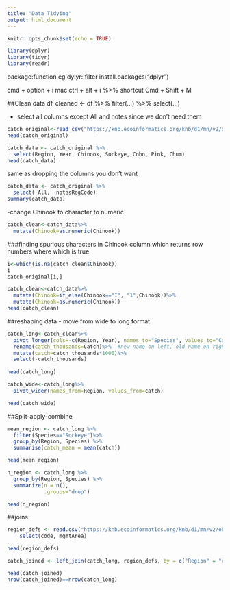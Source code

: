 ```yaml
---
title: "Data Tidying"
output: html_document
---
```


```r
knitr::opts_chunk$set(echo = TRUE)
```

```r
library(dplyr)
library(tidyr)
library(readr)
```
package:function eg dylyr::filter
install.packages("dplyr")

cmd + option + i mac
ctrl + alt + i
%>% shortcut Cmd + Shift + M


##Clean data
df_cleaned <- df %>% 
              filter(...) %>%
              select(...)

- select all columns except All and notes since we don't need them
```r
catch_original<-read_csv("https://knb.ecoinformatics.org/knb/d1/mn/v2/object/df35b.302.1")
head(catch_original)

```
```r
catch_data <- catch_original %>% 
  select(Region, Year, Chinook, Sockeye, Coho, Pink, Chum)
head(catch_data)
```

same as dropping the columns you don't want
```r
catch_data <- catch_original %>% 
  select(-All, -notesRegCode)
summary(catch_data)
```
-change Chinook to character to numeric
```r
catch_clean<-catch_data%>%
  mutate(Chinook=as.numeric(Chinook))
```
###finding spurious characters in Chinook column
which returns row numbers where which is true
```r
i<-which(is.na(catch_clean$Chinook))
i
catch_original[i,]
```
```r
catch_clean<-catch_data%>%
  mutate(Chinook=if_else(Chinook=="I", "1",Chinook))%>%
  mutate(Chinook=as.numeric(Chinook))
head(catch_clean)
```
##reshaping data
- move from wide to long format
```r
catch_long<-catch_clean%>%
  pivot_longer(cols=-c(Region, Year), names_to="Species", values_to="Catch")%>%
  rename(catch_thousands=Catch)%>%  #new name on left, old name on right
  mutate(catch=catch_thousands*1000)%>%
  select(-catch_thousands)
 
head(catch_long)
```

```r
catch_wide<-catch_long%>%
  pivot_wider(names_from=Region, values_from=catch)

head(catch_wide)
```

##Split-apply-combine
```r
mean_region <- catch_long %>% 
  filter(Species=="Sockeye")%>%
  group_by(Region, Species) %>%
  summarise(catch_mean = mean(catch))

head(mean_region)
```

```r
n_region <- catch_long %>% 
  group_by(Region, Species) %>%
  summarize(n = n(),
            .groups="drop")

head(n_region)
```

##joins
```r
region_defs <- read.csv("https://knb.ecoinformatics.org/knb/d1/mn/v2/object/df35b.303.1") %>% 
    select(code, mgmtArea)

head(region_defs)
```
```r
catch_joined <- left_join(catch_long, region_defs, by = c("Region" = "code"))

head(catch_joined)
nrow(catch_joined)==nrow(catch_long)
```

